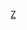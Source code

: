 {{imbox
| type = license
| class = licensetpl
| image = [[File:PD-icon.svg|52px|Public domain]]
| imageright = [[File:Flag of the Republic of China.svg|80px]]
| text =<span class="licensetpl_long">中華民國[[s:zh:著作權法|著作權法]]：
;第九條 (著作權標的之限制)
*下列各款不得為著作權之標的：
**一、憲法、法律、命令或公文。
**二、中央或地方機關就前款著作作成之翻譯物或編輯物。
**三、標語及通用之符號、名詞、公式、數表、表格、簿冊或時曆。
**四、單純為傳達事實之新聞報導所作成之語文著作。
**五、依法令舉行之各類考試試題及其備用試題。
*前項第一款所稱公文，包括公務員於職務上草擬之文告、講稿、新聞稿及其他文書。
----
本作品來自上列各款，在[[中華民國]]臺灣地區，也可能在其他管轄區，屬於[[公有領域]]。國營事業及政黨黨務之著作不在此限。</span>
<div style="display: none">
<span class="licensetpl_short">中華民國公有領域</span>
<span class="licensetpl_link">{{fullurl:{{FULLPAGENAME}}}}</span>
</div>
----
{{圖像轉移共享資源}}
}}{{file other|[[Category:中華民國著作權法定例外檔案|{{PAGENAME}}]]}}{{free media}}<noinclude>
[[Category:中華民國模板|{{PAGENAME}}]]
[[Category:各國公有領域版權模板|Z]]
</noinclude>